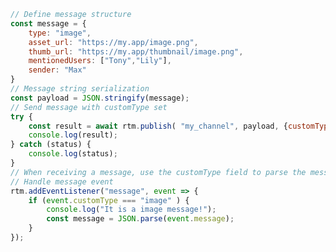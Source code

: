 <PlatformWrapper platform='web'>

<ParseMessage publish="publish" publishTopicMessage="publishTopicMessage" />

```js
// Define message structure
const message = {
    type: "image",
    asset_url: "https://my.app/image.png",
    thumb_url: "https://my.app/thumbnail/image.png",
    mentionedUsers: ["Tony","Lily"],
    sender: "Max"
}
// Message string serialization
const payload = JSON.stringify(message);
// Send message with customType set
try {
    const result = await rtm.publish( "my_channel", payload, {customType : "image"} );
    console.log(result);
} catch (status) {
    console.log(status);
}
// When receiving a message, use the customType field to parse the message type。
// Handle message event
rtm.addEventListener("message", event => {
    if (event.customType === "image" ) {
        console.log("It is a image message!");
        const message = JSON.parse(event.message);
    }
});
```

</PlatformWrapper>